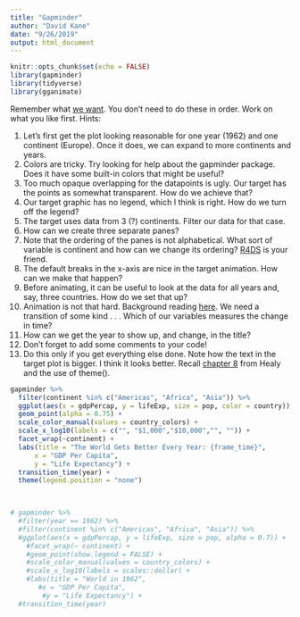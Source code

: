 ```yaml
---
title: "Gapminder"
author: "David Kane"
date: "9/26/2019"
output: html_document
---
```


```r
knitr::opts_chunk$set(echo = FALSE)
library(gapminder)
library(tidyverse)
library(gganimate)


```

Remember what [we want](http://rpubs.com/dkane/gganimate). You don't need to do these in order. Work on what you like first. Hints:

1. Let's first get the plot looking reasonable for one year (1962) and one continent (Europe). Once it does, we can expand to more continents and years.
1. Colors are tricky. Try looking for help about the gapminder package. Does it have some built-in colors that might be useful?
1. Too much opaque overlapping for the datapoints is ugly. Our target has the points as somewhat transparent. How do we achieve that?  
1. Our target graphic has no legend, which I think is right. How do we turn off the legend?
1. The target uses data from 3 (?) continents. Filter our data for that case.
1. How can we create three separate panes?
1. Note that the ordering of the panes is not alphabetical. What sort of variable is continent and how can we change its ordering?  [R4DS](https://r4ds.had.co.nz/factors.html) is your friend.  
1. The default breaks in the x-axis are nice in the target animation. How can we make that happen?
1. Before animating, it can be useful to look at the data for all years and, say, three countries. How do we set that up?
1. Animation is not that hard. Background reading [here](https://www.datanovia.com/en/blog/gganimate-how-to-create-plots-with-beautiful-animation-in-r/). We need a transition of some kind . . . Which of our variables measures the change in time?  
1. How can we get the year to show up, and change, in the title?  
1. Don't forget to add some comments to your code!  
1. Do this only if you get everything else done. Note how the text in the target plot is bigger. I think it looks better. Recall [chapter 8](https://socviz.co/refineplots.html#refineplots) from Healy and the use of theme().


```r
gapminder %>% 
  filter(continent %in% c("Americas", "Africa", "Asia")) %>% 
  ggplot(aes(x = gdpPercap, y = lifeExp, size = pop, color = country)) + 
  geom_point(alpha = 0.75) +
  scale_color_manual(values = country_colors) +
  scale_x_log10(labels = c("", "$1,000","$10,000","", "")) +
  facet_wrap(~continent) + 
  labs(title = "The World Gets Better Every Year: {frame_time}",
      x = "GDP Per Capita",
      y = "Life Expectancy") +
  transition_time(year) +
  theme(legend.position = "none")


  
# gapminder %>% 
  #filter(year == 1962) %>% 
  #filter(continent %in% c("Americas", "Africa", "Asia")) %>% 
  #ggplot(aes(x = gdpPercap, y = lifeExp, size = pop, alpha = 0.7)) + 
    #facet_wrap(~ continent) +
    #geom_point(show.legend = FALSE) +
    #scale_color_manual(values = country_colors) +
    #scale_x_log10(labels = scales::dollar) +
    #labs(title = "World in 1962",
       #x = "GDP Per Capita",
        #y = "Life Expectancy") +
  #transition_time(year)
```
